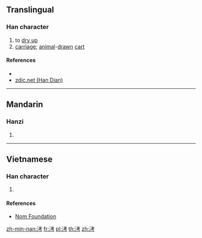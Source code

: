 {{character info/new}}
==Translingual==

===Han character===
{{Han char|rn=85|rad=水|as=06|sn=9|four=34127|canj=EJKS|ids=⿰氵考}}

# to [[dry up]]
# [[carriage]]; [[animal]]-[[drawn]] [[cart]]

====References====
* {{Han ref|kx=0620.120|dkj=17380|dj=1016.020|hdz=31602.020|uh=6D18|ud=27928|bh=CFA2|bd=53154}}
* [http://www.zdic.net/z/1c/js/6D18.htm zdic.net (Han Dian)]

----

==Mandarin==

===Hanzi===
{{cmn-hanzi|pin=[[kǎo]] ([[kao3]])|wg=k'ao<sup>3</sup>}}

# {{defn|lang=cmn|sort=水06}}

----

==Vietnamese==

===Han character===
{{vi-readings|rs=水06| hanviet = thợ}}

# {{defn|lang=vi|sort=水06}}

====References====
*[http://nomfoundation.org/common/nom_details.php?codepoint= Nom Foundation]

[[zh-min-nan:洘]]
[[fr:洘]]
[[pl:洘]]
[[th:洘]]
[[zh:洘]]